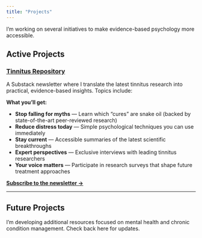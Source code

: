 ```yaml
---
title: "Projects"
---
```


I'm working on several initiatives to make evidence-based psychology more accessible.

## Active Projects

### [Tinnitus Repository](https://yoursubstack.substack.com)

A Substack newsletter where I translate the latest tinnitus research into practical, evidence-based insights. Topics include:

**What you'll get:**

- **Stop falling for myths** — Learn which "cures" are snake oil (backed by state-of-the-art peer-reviewed research)
- **Reduce distress today** — Simple psychological techniques you can use immediately
- **Stay current** — Accessible summaries of the latest scientific breakthroughs
- **Expert perspectives** — Exclusive interviews with leading tinnitus researchers
- **Your voice matters** — Participate in research surveys that shape future treatment approaches


**[Subscribe to the newsletter →](https://yoursubstack.substack.com)**

---

## Future Projects

I'm developing additional resources focused on mental health and chronic condition management. Check back here for updates.